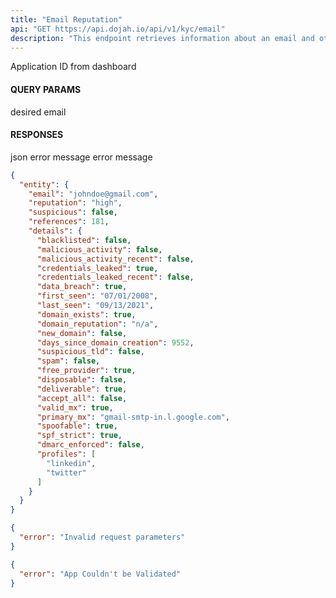 ```yaml
---
title: "Email Reputation"
api: "GET https://api.dojah.io/api/v1/kyc/email"
description: "This endpoint retrieves information about an email and other information attached to it"
---
```


<ParamField header="AppId" type="string" required>
  Application ID from dashboard
</ParamField>

#### QUERY PARAMS

<ParamField query="email" type="string" required>
  desired email
</ParamField>



#### RESPONSES

<ResponseField name="200" type="json">
 json
</ResponseField>

<ResponseField name="400" type="Object">
  <Expandable title="properties">
    <ResponseField name="error" type="string">
      error message
    </ResponseField>

  </Expandable>
</ResponseField>

<ResponseField name="401" type="Object">
  <Expandable title="properties">
    <ResponseField name="error" type="string">
      error message
    </ResponseField>

  </Expandable>
</ResponseField>


<ResponseExample>

```json 200
{
  "entity": {
    "email": "johndoe@gmail.com",
    "reputation": "high",
    "suspicious": false,
    "references": 181,
    "details": {
      "blacklisted": false,
      "malicious_activity": false,
      "malicious_activity_recent": false,
      "credentials_leaked": true,
      "credentials_leaked_recent": false,
      "data_breach": true,
      "first_seen": "07/01/2008",
      "last_seen": "09/13/2021",
      "domain_exists": true,
      "domain_reputation": "n/a",
      "new_domain": false,
      "days_since_domain_creation": 9552,
      "suspicious_tld": false,
      "spam": false,
      "free_provider": true,
      "disposable": false,
      "deliverable": true,
      "accept_all": false,
      "valid_mx": true,
      "primary_mx": "gmail-smtp-in.l.google.com",
      "spoofable": true,
      "spf_strict": true,
      "dmarc_enforced": false,
      "profiles": [
        "linkedin",
        "twitter"
      ]
    }
  }
}
```

```json 400
{
  "error": "Invalid request parameters"
}
```

```json 401
{
  "error": "App Couldn't be Validated"
}
```


</ResponseExample>